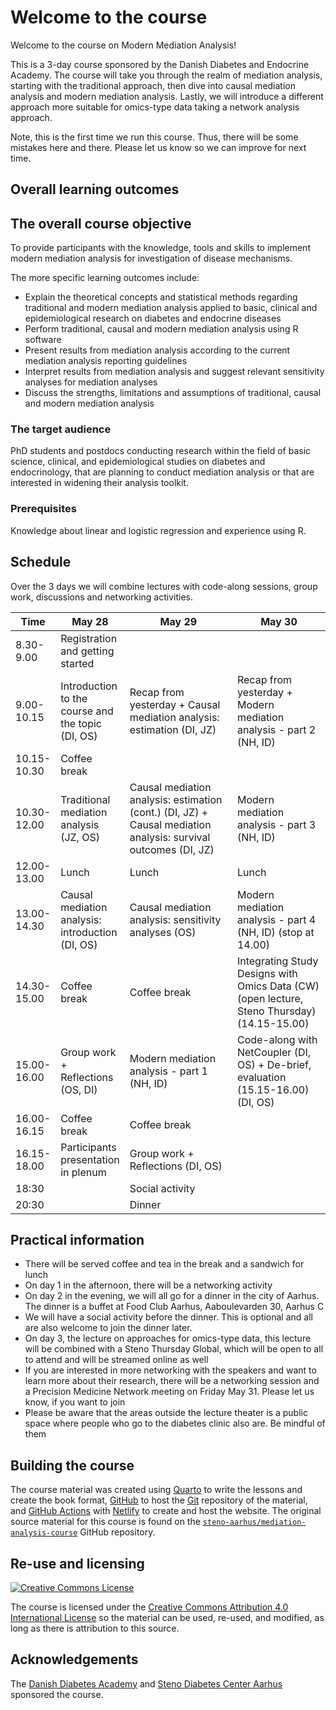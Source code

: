# Welcome to the course {.unnumbered}

<!-- Daniel 15 min -->

Welcome to the course on Modern Mediation Analysis!

This is a 3-day course sponsored by the Danish Diabetes and Endocrine
Academy. The course will take you through the realm of mediation
analysis, starting with the traditional approach, then dive into causal
mediation analysis and modern mediation analysis. Lastly, we will
introduce a different approach more suitable for omics-type data taking
a network analysis approach.

Note, this is the first time we run this course. Thus, there will be
some mistakes here and there. Please let us know so we can improve for
next time.

## Overall learning outcomes

::: callout-note
## The overall course objective

To provide participants with the knowledge, tools and skills to
implement modern mediation analysis for investigation of disease
mechanisms.
:::

The more specific learning outcomes include:

-   Explain the theoretical concepts and statistical methods regarding
    traditional and modern mediation analysis applied to basic, clinical
    and epidemiological research on diabetes and endocrine diseases
-   Perform traditional, causal and modern mediation analysis using R
    software
-   Present results from mediation analysis according to the current
    mediation analysis reporting guidelines
-   Interpret results from mediation analysis and suggest relevant
    sensitivity analyses for mediation analyses
-   Discuss the strengths, limitations and assumptions of traditional,
    causal and modern mediation analysis

### The target audience

PhD students and postdocs conducting research within the field of basic
science, clinical, and epidemiological studies on diabetes and
endocrinology, that are planning to conduct mediation analysis or that
are interested in widening their analysis toolkit.

### Prerequisites

Knowledge about linear and logistic regression and experience using R.

## Schedule

Over the 3 days we will combine lectures with code-along sessions, group
work, discussions and networking activities.

| Time        | May 28                                            | May 29                                                                                                         | May 30                                                                                      |
|-------------|---------------------------------------------------|----------------------------------------------------------------------------------------------------------------|---------------------------------------------------------------------------------------------|
| 8.30-9.00   | Registration and getting started                  |                                                                                                                |                                                                                             |
| 9.00-10.15  | Introduction to the course and the topic (DI, OS) | Recap from yesterday + Causal mediation analysis: estimation (DI, JZ)                                          | Recap from yesterday + Modern mediation analysis - part 2 (NH, ID)                          |
| 10.15-10.30 | Coffee break                                      |                                                                                                                |                                                                                             |
| 10.30-12.00 | Traditional mediation analysis (JZ, OS)           | Causal mediation analysis: estimation (cont.) (DI, JZ) + Causal mediation analysis: survival outcomes (DI, JZ) | Modern mediation analysis - part 3 (NH, ID)                                                 |
| 12.00-13.00 | Lunch                                             | Lunch                                                                                                          | Lunch                                                                                       |
| 13.00-14.30 | Causal mediation analysis: introduction (DI, OS)  | Causal mediation analysis: sensitivity analyses (OS)                                                           | Modern mediation analysis - part 4 (NH, ID) (stop at 14.00)                                 |
| 14.30-15.00 | Coffee break                                      | Coffee break                                                                                                   | Integrating Study Designs with Omics Data (CW) (open lecture, Steno Thursday) (14.15-15.00) |
| 15.00-16.00 | Group work + Reflections (OS, DI)                 | Modern mediation analysis - part 1 (NH, ID)                                                                    | Code-along with NetCoupler (DI, OS) + De-brief, evaluation (15.15-16.00) (DI, OS)           |
| 16.00-16.15 | Coffee break                                      | Coffee break                                                                                                   |                                                                                             |
| 16.15-18.00 | Participants presentation in plenum               | Group work + Reflections (DI, OS)                                                                              |                                                                                             |
| 18:30       |                                                   | Social activity                                                                                                |                                                                                             |
| 20:30       |                                                   | Dinner                                                                                                         |                                                                                             |

::: callout-note
## Practical information

-   There will be served coffee and tea in the break and a sandwich for
    lunch
-   On day 1 in the afternoon, there will be a networking activity
-   On day 2 in the evening, we will all go for a dinner in the city of
    Aarhus. The dinner is a buffet at Food Club Aarhus, Aaboulevarden
    30, Aarhus C
-   We will have a social activity before the dinner. This is optional
    and all are also welcome to join the dinner later.
-   On day 3, the lecture on approaches for omics-type data, this
    lecture will be combined with a Steno Thursday Global, which will be
    open to all to attend and will be streamed online as well
-   If you are interested in more networking with the speakers and want
    to learn more about their research, there will be a networking
    session and a Precision Medicine Network meeting on Friday May 31.
    Please let us know, if you want to join
-   Please be aware that the areas outside the lecture theater is a
    public space where people who go to the diabetes clinic also are. Be
    mindful of them
:::

## Building the course

The course material was created using [Quarto](https://quarto.org/) to
write the lessons and create the book format,
[GitHub](https://github.com/) to host the [Git](https://git-scm.com/)
repository of the material, and [GitHub
Actions](https://github.com/features/actions) with
[Netlify](https://www.netlify.com/) to create and host the website. The
original source material for this course is found on the
[`steno-aarhus/mediation-analysis-course`](https://github.com/steno-aarhus/mediation-analysis-course)
GitHub repository.

## Re-use and licensing {#licensing}

<a rel="license" href="http://creativecommons.org/licenses/by/4.0/"><img src="https://i.creativecommons.org/l/by/4.0/80x15.png" alt="Creative Commons License" style="border-width:0"/></a>

The course is licensed under the [Creative Commons Attribution 4.0
International License](https://creativecommons.org/licenses/by/4.0/) so
the material can be used, re-used, and modified, as long as there is
attribution to this source.

## Acknowledgements

The [Danish Diabetes Academy](https://www.danishdiabetesacademy.dk/) and
[Steno Diabetes Center Aarhus](https://www.stenoaarhus.dk/) sponsored
the course.

